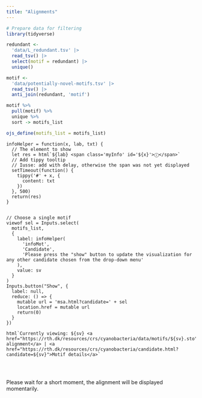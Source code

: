 ```yaml
---
title: "Alignments"
---
```



<script src="swingjs/swingjs2.js"></script>

```r
# Prepare data for filtering
library(tidyverse)

redundant <-
  'data/L_redundant.tsv' |>
  read_tsv() |>
  select(motif = redundant) |>
  unique()

motif <-
  'data/potentially-novel-motifs.tsv' |>
  read_tsv() |>
  anti_join(redundant, 'motif')

motif %>%
  pull(motif) %>%
  unique %>%
  sort -> motifs_list

ojs_define(motifs_list = motifs_list)
```

<div style='display: none;'>
```ojs
//Check GET variable `motif` for what motif to choose, otherwise default to first one
para = window.location.href.match(/(?<=candidate=)(.*?)[^&]+/)
mutable res = null
sv = {
  if ( para !== null ) {
    if ( motifs_list.includes(para[0]) ) {
      // make sure to return as non-reactive object
      mutable res = para[0]
      return mutable res
    }
  }
  // DEBUG use a fixed one
  //return 'K02110_downstream.fna.motif.h1_5'
  return motifs_list[0] 
}
// JalView does not support the ?candidate= in the URL -> remove now
// https://developer.mozilla.org/en-US/docs/Web/API/History/pushState
window.history.pushState(
   {
    motif: mutable res
   },
   "",
   // delete everything after the ?
   window.location.href.replace(/\?.*$/, '')
)
```
</div>

```ojs
infoHelper = function(x, lab, txt) {
  // The element to show
  let res = html`${lab} <span class='myInfo' id='${x}'>ⓘ</span>`
  // Add tippy tooltip
  // Iusse: add with delay, otherwise the span was not yet displayed
  setTimeout(function() {
    tippy('#' + x, {
      content: txt 
    })
  }, 500)
  return(res)
}


// Choose a single motif
viewof sel = Inputs.select(
  motifs_list,
  {
    label: infoHelper(
      'infoMot',
      'Candidate',
      'Please press the "show" button to update the visualization for any other candidate chosen from the drop-down menu'
    ),
    value: sv
  }
)
Inputs.button("Show", {
  label: null,
  reduce: () => {
    mutable url = 'msa.html?candidate=' + sel
    location.href = mutable url
    return(0)
  }
})

html`Currently viewing: ${sv} <a href="https://rth.dk/resources/crs/cyanobacteria/data/motifs/${sv}.sto">Download alignment</a> | <a href="https://rth.dk/resources/crs/cyanobacteria/candidate.html?candidate=${sv}">Motif details</a>`
```


<div style='display: none;'>
```ojs
{
  if (!self.SwingJS) {
    alert('swingjs2.js was not found. It needs to be in swingjs folder in the same directory as ' + document.location.href)
  }
}
  
  
mutable url = 'data/motifs/' + sv + '.sto'
//SwingJS.getApplet('JalviewJS', {
SwingJS.getApplet('JalviewJSEmbedded', {
  code: null,
  main: "jalview.bin.Jalview",
  core: "jalview",
  //args: '-open ' + mutable url + ' -color nucleotide,
  args: '-colour nucleotide -open ' + mutable url,
	//width: 1000,
	//height: 600,
  readyFunction: null,
  serverURL: 'https://chemapps.stolaf.edu/jmol/jsmol/php/jsmol.php',
	j2sPath: 'swingjs/j2s',
	console:'sysoutdiv',
	allowjavascript: true,
  // Embedding
  jalview_EMBEDDED: true
})
```
</div>
  


<div id="jalview-desktop-div" style="z-index:1000;position:relative;top:0px;left:0px;width:70%;height:30px"></div>

<div id="jalview-alignment-div" style="position:relative;top:0px;left:0px;width:100%;height:80%;  resize: both; overflow: auto;">
Please wait for a short moment, the alignment will be displayed momentarily.
</div>

Visualization made with [Jalview](https://www.jalview.org/).

<!--div style="position:left:900px;top:30px;width:600px;height:300px;">
</div-->

<div id="sysoutdiv" style="display: none; border:1px solid green;width:70%;height:100px;overflow:auto">
</div>



